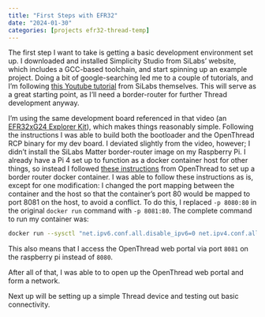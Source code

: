 ```yaml
---
title: "First Steps with EFR32"
date: "2024-01-30"
categories: [projects efr32-thread-temp]
---
```


The first step I want to take is getting a basic development environment set up.
I downloaded and installed Simplicity Studio from SiLabs' website, which
includes a GCC-based toolchain, and start spinning up an example project. Doing
a bit of google-searching led me to a couple of tutorials, and I'm following
[this Youtube tutorial](https://www.youtube.com/watch?v=mVoL8H65qss) from
SiLabs themselves. This will serve as a great starting point, as I'll need a
border-router for further Thread development anyway.

I'm using the same development board referenced in that video (an [EFR32xG24
Explorer Kit](https://www.silabs.com/development-tools/wireless/efr32xg24-explorer-kit?tab=overview)), which makes things reasonably simple. Following the instructions
I was able to build both the bootloader and the OpenThread RCP binary for my dev
board. I deviated slightly from the video, however; I didn't install the
SiLabs Matter border-router image on my Raspberry Pi. I already have a Pi 4 set
up to function as a docker container host for other things, so instead I
followed [these instructions](https://openthread.io/guides/border-router/docker)
from OpenThread to set up a border router docker container. I was able to follow
these instructions as is, except for one modification: I changed the port
mapping between the container and the host so that the container's port 80 would
be mapped to port 8081 on the host, to avoid a conflict. To do this, I replaced
`-p 8080:80` in the original `docker run` command with `-p 8081:80`. The
complete command to run my container was:

```bash
docker run --sysctl "net.ipv6.conf.all.disable_ipv6=0 net.ipv4.conf.all.forwarding=1 net.ipv6.conf.all.forwarding=1" -p 8081:80 --dns=127.0.0.1 -it --volume /dev/ttyACM0:/dev/ttyACM0 --privileged openthread/otbr --radio-url spinel+hdlc+uart:///dev/ttyACM0
```

This also means that I access the OpenThread web portal via port `8081` on the
raspberry pi instead of `8080`.

After all of that, I was able to to open up the OpenThread web portal and form
a network.

Next up will be setting up a simple Thread device and testing out basic
connectivity.